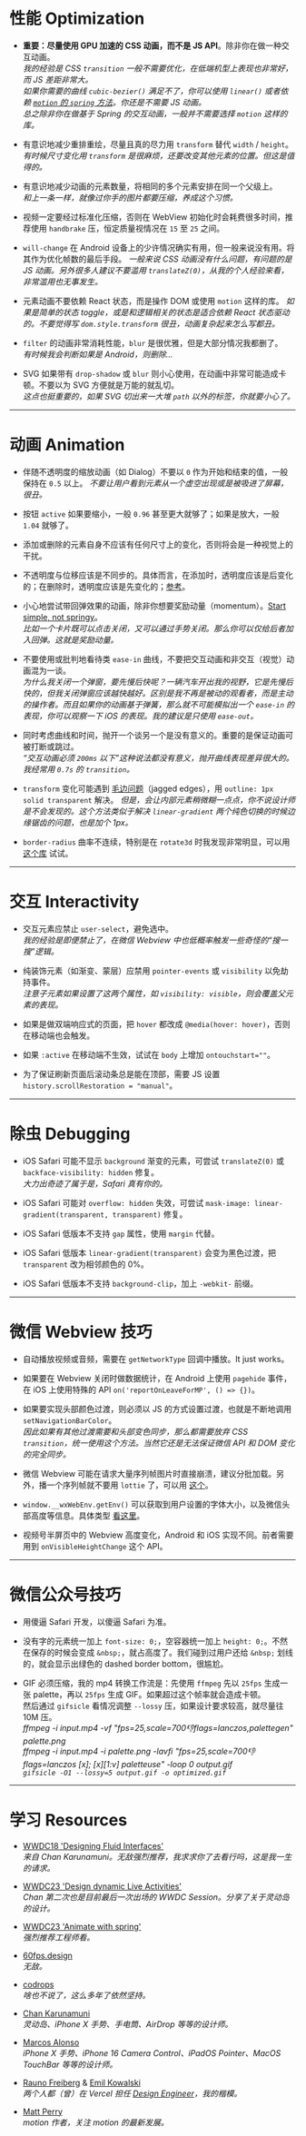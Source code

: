 # 性能 Optimization

- **重要：尽量使用 GPU 加速的 CSS 动画，而不是 JS API**。除非你在做一种交互动画。  
  _我的经验是 CSS `transition` 一般不需要优化，在低端机型上表现也非常好，而 JS 差距非常大。_  
  _如果你需要的曲线 `cubic-bezier()` 满足不了，你可以使用 `linear()` 或者依赖 [`motion` 的 `spring` 方法](https://examples.motion.dev/react/css-spring)。你还是不需要 JS 动画。_  
  _总之除非你在做基于 Spring 的交互动画，一般并不需要选择 `motion` 这样的库。_

- 有意识地减少重排重绘，尽量且真的尽力用 `transform` 替代 `width` / `height`。  
  _有时候尺寸变化用 `transform` 是很麻烦，还要改变其他元素的位置。但这是值得的。_

- 有意识地减少动画的元素数量，将相同的多个元素安排在同一个父级上。  
  _和上一条一样，就像过你手的图片都要压缩，养成这个习惯。_

- 视频一定要经过标准化压缩，否则在 WebView 初始化时会耗费很多时间，推荐使用 `handbrake` 压，恒定质量视情况在 `15` 至 `25` 之间。

- `will-change` 在 Android 设备上的少许情况确实有用，但一般来说没有用。将其作为优化帧数的最后手段。
  _一般来说 CSS 动画没有什么问题，有问题的是 JS 动画。另外很多人建议不要滥用 `translateZ(0)`，从我的个人经验来看，非常滥用也无事发生。_

- 元素动画不要依赖 React 状态，而是操作 DOM 或使用 `motion` 这样的库。
  _如果是简单的状态 toggle，或是和逻辑相关的状态是适合依赖 React 状态驱动的。不要觉得写 `dom.style.transform` 很丑，动画复杂起来怎么写都丑。_

- `filter` 的动画非常消耗性能，`blur` 是很优雅，但是大部分情况我都删了。  
  _有时候我会判断如果是 Android，则删除..._

- SVG 如果带有 `drop-shadow` 或 `blur` 则小心使用，在动画中非常可能造成卡顿。不要以为 SVG 方便就是万能的就乱切。  
  _这点也挺重要的，如果 SVG 切出来一大堆 `path` 以外的标签，你就要小心了。_

---

# 动画 Animation

- 伴随不透明度的缩放动画（如 Dialog）不要以 `0` 作为开始和结束的值，一般保持在 `0.5` 以上。
  _不要让用户看到元素从一个虚空出现或是被吸进了屏幕，很丑。_

- 按钮 `active` 如果要缩小，一般 `0.96` 甚至更大就够了；如果是放大，一般 `1.04` 就够了。

- 添加或删除的元素自身不应该有任何尺寸上的变化，否则将会是一种视觉上的干扰。

- 不透明度与位移应该是不同步的。具体而言，在添加时，透明度应该是后变化的；在删除时，透明度应该是先变化的；[参考](https://wxad.design/abc/functional-motion#%E6%B7%BB%E5%8A%A0%E5%92%8C%E5%88%A0%E9%99%A4%E7%9A%84%E7%BB%86%E8%8A%82%EF%BC%9Aalert-/-tag)。

- 小心地尝试带回弹效果的动画，除非你想要奖励动量（momentum）。[Start simple, not springy](https://youtu.be/gttSJA-kDmQ?t=2173)。  
  _比如一个卡片既可以点击关闭，又可以通过手势关闭。那么你可以仅给后者加入回弹。这就是奖励动量。_

- 不要使用或批判地看待类 `ease-in` 曲线，不要把交互动画和非交互（视觉）动画混为一谈。  
  _为什么我关闭一个弹窗，要先慢后快呢？一辆汽车开出我的视野，它是先慢后快的，但我关闭弹窗应该越快越好。区别是我不再是被动的观看者，而是主动的操作者。而且如果你的动画基于弹簧，那么就不可能模拟出一个 `ease-in` 的表现，你可以观察一下 iOS 的表现。我的建议是只使用 `ease-out`。_

- 同时考虑曲线和时间，抛开一个谈另一个是没有意义的。重要的是保证动画可被打断或跳过。  
  _“交互动画必须 `200ms` 以下”这种说法都没有意义，抛开曲线表现差异很大的。我经常用 `0.7s` 的 `transition`。_

- `transform` 变化可能遇到 [毛边问题](https://wxa.wxs.qq.com/wxad-design/yijie/431737016662_.pic.webp)（jagged edges），用 `outline: 1px solid transparent` 解决。
  _但是，会让内部元素稍微糊一点点，你不说设计师是不会发现的。这个方法类似于解决 `linear-gradient` 两个纯色切换的时候边缘锯齿的问题，也是加个 1px。_

- `border-radius` 曲率不连续，特别是在 `rotate3d` 时我发现非常明显，可以用 [这个库](https://wxad.design/react-squircle/) 试试。

---

# 交互 Interactivity

- 交互元素应禁止 `user-select`，避免选中。  
  _我的经验是即便禁止了，在微信 Webview 中也低概率触发一些奇怪的“搜一搜”逻辑。_

- 纯装饰元素（如渐变、蒙层）应禁用 `pointer-events` 或 `visibility` 以免劫持事件。  
  _注意子元素如果设置了这两个属性，如 `visibility: visible`，则会覆盖父元素的表现。_

- 如果是做双端响应式的页面，把 `hover` 都改成 `@media(hover: hover)`，否则在移动端也会触发。

- 如果 `:active` 在移动端不生效，试试在 `body` 上增加 `ontouchstart=""`。

- 为了保证刷新页面后滚动条总是能在顶部，需要 JS 设置 `history.scrollRestoration = "manual"`。

---

# 除虫 Debugging

- iOS Safari 可能不显示 `background` 渐变的元素，可尝试 `translateZ(0)` 或 `backface-visibility: hidden` 修复。  
  _大力出奇迹了属于是，Safari 真有你的。_

- iOS Safari 可能对 `overflow: hidden` 失效，可尝试 `mask-image: linear-gradient(transparent, transparent)` 修复。

- iOS Safari 低版本不支持 `gap` 属性，使用 `margin` 代替。

- iOS Safari 低版本 `linear-gradient(transparent)` 会变为黑色过渡，把 `transparent` 改为相邻颜色的 0%。

- iOS Safari 低版本不支持 `background-clip`，加上 `-webkit-` 前缀。

---

# 微信 Webview 技巧

- 自动播放视频或音频，需要在 `getNetworkType` 回调中播放。It just works。

- 如果要在 Webview 关闭时做数据统计，在 Android 上使用 `pagehide` 事件，在 iOS 上使用特殊的 API `on('reportOnLeaveForMP', () => {})`。

- 如果要实现头部颜色过渡，则必须以 JS 的方式设置过渡，也就是不断地调用 `setNavigationBarColor`。  
  _因此如果有其他过渡需要和头部变色同步，那么都需要放弃 CSS `transition`，统一使用这个方法。当然它还是无法保证微信 API 和 DOM 变化的完全同步。_

- 微信 Webview 可能在请求大量序列帧图片时直接崩溃，建议分批加载。另外，播一个序列帧就不要用 `lottie` 了，可以用 [这个](https://github.com/wxad/react-sequence-frame-player)。

- `window.__wxWebEnv.getEnv()` 可以获取到用户设置的字体大小，以及微信头部高度等信息。具体类型 [看这里](https://github.com/wxad/wxad-vite-template/blob/main/typings/custom.d.ts#L40)。

- 视频号半屏页中的 Webview 高度变化，Android 和 iOS 实现不同。前者需要用到 `onVisibleHeightChange` 这个 API。

---

# 微信公众号技巧

- 用傻逼 Safari 开发，以傻逼 Safari 为准。

- 没有字的元素统一加上 `font-size: 0;`，空容器统一加上 `height: 0;`。不然在保存的时候会变成 `&nbsp;`，就占高度了。我们碰到过用户还给 `&nbsp;` 划线的，就会显示出绿色的 dashed border bottom，很尴尬。

- GIF 必须压缩，我的 mp4 转换工作流是：先使用 `ffmpeg` 先以 `25fps` 生成一张 palette，再以 `25fps` 生成 GIF。如果超过这个帧率就会造成卡顿。  
  然后通过 `gifsicle` 看情况调整 `--lossy` 压，如果设计要求较高，就尽量往 10M 压。  
  _ffmpeg -i input.mp4 -vf "fps=25,scale=700:-1:flags=lanczos,palettegen" palette.png_  
  _ffmpeg -i input.mp4 -i palette.png -lavfi "fps=25,scale=700:-1:flags=lanczos [x]; [x][1:v] paletteuse" -loop 0 output.gif_  
  _`gifsicle -O1 --lossy=5 output.gif -o optimized.gif`_

---

# 学习 Resources

- [WWDC18 'Designing Fluid Interfaces'](https://developer.apple.com/videos/play/wwdc2018/803)  
  _来自 Chan Karunamuni。无敌强烈推荐，我求求你了去看行吗，这是我一生的请求。_

- [WWDC23 'Design dynamic Live Activities'](https://developer.apple.com/videos/play/wwdc2023/10194?time=457)  
  _Chan 第二次也是目前最后一次出场的 WWDC Session。分享了关于灵动岛的设计。_

- [WWDC23 'Animate with spring'](https://developer.apple.com/videos/play/wwdc2023/10158/)  
  _强烈推荐工程师看。_

- [60fps.design](https://60fps.design/)  
  _无敌。_

- [codrops](https://tympanus.net/codrops/)  
  _啥也不说了，这么多年了依然坚持。_

- [Chan Karunamuni](https://x.com/chan_k)  
  _灵动岛、iPhone X 手势、手电筒、AirDrop 等等的设计师。_

- [Marcos Alonso](https://x.com/malonso)  
  _iPhone X 手势、iPhone 16 Camera Control、iPadOS Pointer、MacOS TouchBar 等等的设计师。_

- [Rauno Freiberg](https://rauno.me/) & [Emil Kowalski](https://emilkowal.ski/)  
  _两个人都（曾）在 Vercel 担任 [Design Engineer](https://vercel.com/blog/design-engineering-at-vercel)，我的楷模。_

- [Matt Perry](https://x.com/mattgperry)  
  _motion 作者，关注 motion 的最新发展。_